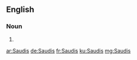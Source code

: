==English==

===Noun===
{{head|en|noun plural form}}

# {{plural of|Saudi|lang=en}}

[[ar:Saudis]]
[[de:Saudis]]
[[fr:Saudis]]
[[ku:Saudis]]
[[mg:Saudis]]